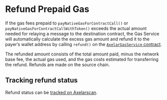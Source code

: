 # Refund Prepaid Gas

If the gas fees prepaid to `payNativeGasForContractCall()` or `payNativeGasForContractCallWithToken()` exceeds the actual amount needed for relaying a message to the destination contract, the Gas Service will automatically calculate the excess gas amount and refund it to the payer’s wallet address by calling `refund()` on the [`AxelarGasService` contract](https://github.com/axelarnetwork/axelar-gmp-sdk-solidity/blob/ad37802dc6d62fff3ab589f2605f7a3e566977dd/contracts/interfaces/IAxelarGasService.sol).

The refunded amount consists of the total amount paid, minus the network base fee, the actual gas used, and the gas costs estimated for transferring the refund. Refunds are made on the source chain.

## Tracking refund status

Refund status can be [tracked on Axelarscan](/dev/general-message-passing/monitoring/#1-axelarscan-ui).